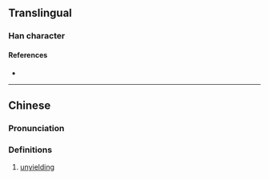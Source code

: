 {{character info/new}}
==Translingual==

===Han character===
{{Han char|rn=9|rad=人|as=13|sn=15|four=|canj=OYVG|ids=⿰亻雍}}

====References====
* {{Han ref|kx=0119.140|hdz=10228.010|uh=3495|ud=13461}}

----

==Chinese==
{{zh-forms}}

===Pronunciation===
{{zh-pron
|m=yāng
|c=zoeng1
|c-t=
|g=
|h=pfs=
|j=
|md=
|mn=
|mn-t=
|w=
|x=
|mc=y
|oc=y
|cat=v
}}

===Definitions===
{{zh-hanzi}}

# [[unyielding]]
